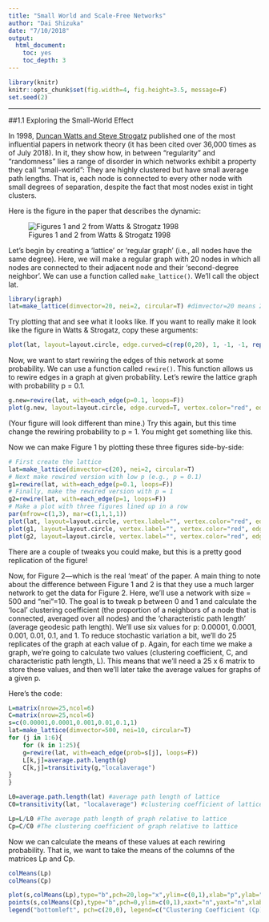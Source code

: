 ```yaml
---
title: "Small World and Scale-Free Networks"
author: "Dai Shizuka"
date: "7/10/2018"
output: 
  html_document:
    toc: yes
    toc_depth: 3
---
```

```r
library(knitr)
knitr::opts_chunk$set(fig.width=4, fig.height=3.5, message=F) 
set.seed(2)
```

-----

##1.1 Exploring the Small-World Effect

In 1998, [Duncan Watts and Steve Strogatz](https://www.nature.com/articles/30918) published one of the most influential papers in network theory (it has been cited over 36,000 times as of July 2018). In it, they show how, in between "regularity" and "randomness" lies a range of disorder in which networks exhibit a property they call "small-world": They are highly clustered but have small average path lengths. That is, each node is connected to every other node with small degrees of separation, despite the fact that most nodes exist in tight clusters. 

Here is the figure in the paper that describes the dynamic:

![Figures 1 and 2 from Watts & Strogatz 1998](https://www.dropbox.com/s/xam888ro4ne5l2h/WattsStrogats_fig1.png?dl=1)

Let’s begin by creating a ‘lattice’ or ‘regular graph’ (i.e., all nodes have the same degree). Here, we will make a regular graph with 20 nodes in which all nodes are connected to their adjacent node and their ‘second-degree neighbor’. We can use a function called `make_lattice()`. We’ll call the object lat. 

```r
library(igraph)
lat=make_lattice(dimvector=20, nei=2, circular=T) #dimvector=20 means 20 nodes in a line. nei=2 means connect up to neighbor of neighbor. circular=T means connect the ends to make a ring.
```

Try plotting that and see what it looks like. If you want to really make it look like the figure in Watts & Strogatz, copy these arguments:

```r
plot(lat, layout=layout.circle, edge.curved=c(rep(0,20), 1, -1, -1, rep(1,17)), vertex.color="red", edge.color="black", vertex.label="")
```

Now, we want to start rewiring the edges of this network at some probability. We can use a function called `rewire()`. This function allows us to rewire edges in a graph at given probability. Let’s rewire the lattice graph with probability p = 0.1.

```r
g.new=rewire(lat, with=each_edge(p=0.1, loops=F))
plot(g.new, layout=layout.circle, edge.curved=T, vertex.color="red", edge.color="black", vertex.label="")
```

(Your figure will look different than mine.)
Try this again, but this time change the rewiring probability to p = 1. You might get something like this.

Now we can make Figure 1 by plotting these three figures side-by-side:

```r
# First create the lattice
lat=make_lattice(dimvector=c(20), nei=2, circular=T)
# Next make rewired version with low p (e.g., p = 0.1)
g1=rewire(lat, with=each_edge(p=0.1, loops=F))
# Finally, make the rewired version with p = 1
g2=rewire(lat, with=each_edge(p=1, loops=F))
# Make a plot with three figures lined up in a row
par(mfrow=c(1,3), mar=c(1,1,1,1))
plot(lat, layout=layout.circle, vertex.label="", vertex.color="red", edge.color="black", edge.curved=T)
plot(g1, layout=layout.circle, vertex.label="", vertex.color="red", edge.color="black", edge.curved=T)
plot(g2, layout=layout.circle, vertex.label="", vertex.color="red", edge.color="black", edge.curved=T)
```

There are a couple of tweaks you could make, but this is a pretty good replication of the figure!

Now, for Figure 2—which is the real 'meat' of the paper. A main thing to note about the difference between Figure 1 and 2 is that they use a much larger network to get the data for Figure 2. 
Here, we'll use a network with size = 500 and "nei"=10. The goal is to tweak p between 0 and 1 and calculate the 'local' clustering coefficient (the proportion of a neighbors of a node that is connected, averaged over all nodes) and the 'characteristic path length' (average geodesic path length). We'll use six values for p: 0.00001, 0.0001, 0.001, 0.01, 0.1, and 1. To reduce stochastic variation a bit, we'll do 25 replicates of the graph at each value of p. Again, for each time we make a graph, we're going to calculate two values (clustering coefficient, C, and characteristic path length, L). This means that we'll need a 25 x 6 matrix to store these values, and then we'll later take the average values for graphs of a given p.

Here's the code:
```r
L=matrix(nrow=25,ncol=6)
C=matrix(nrow=25,ncol=6)
s=c(0.00001,0.0001,0.001,0.01,0.1,1)
lat=make_lattice(dimvector=500, nei=10, circular=T)
for (j in 1:6){
	for (k in 1:25){
	g=rewire(lat, with=each_edge(prob=s[j], loops=F))
	L[k,j]=average.path.length(g)
	C[k,j]=transitivity(g,"localaverage")
}
}

```

```r
L0=average.path.length(lat) #average path length of lattice
C0=transitivity(lat, "localaverage") #clustering coefficient of lattice

Lp=L/L0 #The average path length of graph relative to lattice
Cp=C/C0 #The clustering coefficient of graph relative to lattice

```

Now we can calculate the means of these values at each rewiring probability. That is, we want to take the means of the columns of the matrices Lp and Cp. 

```r
colMeans(Lp)
colMeans(Cp)
```

```r
plot(s,colMeans(Lp),type="b",pch=20,log="x",ylim=c(0,1),xlab="p",ylab="") #ylim=c() argument sets the range of the y-axis 
points(s,colMeans(Cp),type="b",pch=0,ylim=c(0,1),xaxt="n",yaxt="n",xlab="",ylab="") #xaxt="n" and yaxt="n" means "don't plot the x-axis or y-axis". This is because we've already drawn these axes in the previous plot. xlab="", ylab="" keeps the axis labels blank as well. 
legend("bottomleft", pch=c(20,0), legend=c("Clustering Coefficient (Cp)", "Average Path Length (Lp)"))
```


